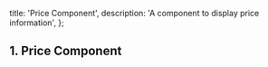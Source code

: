   title: 'Price Component',
  description: 'A component to display price information',
};

## 1. Price Component

<ComponentCodePreview name='pricecomponent' />
